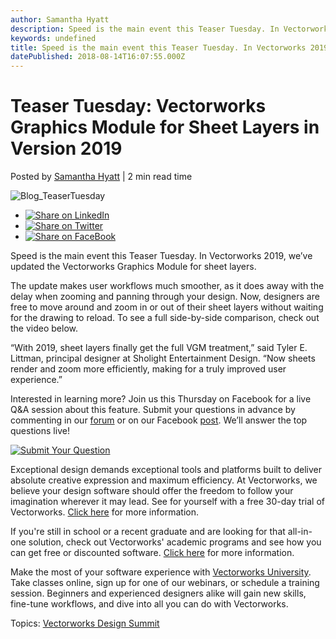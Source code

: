 ```yaml
---
author: Samantha Hyatt
description: Speed is the main event this Teaser Tuesday. In Vectorworks 2019, we’ve updated the Vectorworks Graphics Module for sheet layers. 
keywords: undefined
title: Speed is the main event this Teaser Tuesday. In Vectorworks 2019, we’ve updated the Vectorworks Graphics Module for sheet layers.  
datePublished: 2018-08-14T16:07:55.000Z
---
```

  

# Teaser Tuesday: Vectorworks Graphics Module for Sheet Layers in Version 2019

 Posted by [Samantha Hyatt](https://blog.vectorworks.net/author/samanthahyatt) | 2 min read time 

![Blog_TeaserTuesday](https://blog.vectorworks.net/hubfs/Blog_TeaserTuesday.jpg) 

* [![Share on LinkedIn](https://2659751.fs1.hubspotusercontent-na1.net/hubfs/2659751/michaelDemo/share-LI.png)](http://www.linkedin.com/shareArticle?mini=true&url=https%3A%2F%2Fblog.vectorworks.net%2Fteaser-tuesday-vectorworks-graphics-module-for-sheet-layers-in-version-2019)
* [![Share on Twitter](https://2659751.fs1.hubspotusercontent-na1.net/hubfs/2659751/michaelDemo/share-TW.png)](https://www.twitter.com/share?text=Teaser%20Tuesday:%20Vectorworks%20Graphics%20Module%20for%20Sheet%20Layers%20in%20Version%202019&url=https%3A%2F%2Fblog.vectorworks.net%2Fteaser-tuesday-vectorworks-graphics-module-for-sheet-layers-in-version-2019&via=PMGTweets)
* [![Share on FaceBook](https://2659751.fs1.hubspotusercontent-na1.net/hubfs/2659751/michaelDemo/share-FB.png)](https://www.facebook.com/sharer/sharer.php?u=https%3A%2F%2Fblog.vectorworks.net%2Fteaser-tuesday-vectorworks-graphics-module-for-sheet-layers-in-version-2019)

Speed is the main event this Teaser Tuesday. In Vectorworks 2019, we’ve updated the Vectorworks Graphics Module for sheet layers.

The update makes user workflows much smoother, as it does away with the delay when zooming and panning through your design. Now, designers are free to move around and zoom in or out of their sheet layers without waiting for the drawing to reload. To see a full side-by-side comparison, check out the video below.

“With 2019, sheet layers finally get the full VGM treatment,” said Tyler E. Littman, principal designer at Sholight Entertainment Design. “Now sheets render and zoom more efficiently, making for a truly improved user experience.” 

Interested in learning more? Join us this Thursday on Facebook for a live Q&A session about this feature. Submit your questions in advance by commenting in our [forum](https://forum.vectorworks.net/index.php?/topic/57781-teaser-tuesday-vectorworks-graphic-module-for-sheet-layers/&utm%5Fsource=cta&utm%5Fmedium=planetvectorworks&utm%5Fcontent=teasertuesday081418&utm%5Fcampaign=blog) or on our Facebook [post](https://business.facebook.com/Vectorworks/videos/223322501677772/). We’ll answer the top questions live!

[![Submit Your Question](https://no-cache.hubspot.com/cta/default/3018241/8e66667c-be6a-4e3a-9e29-991b4803a59f.png)](https://cta-redirect.hubspot.com/cta/redirect/3018241/8e66667c-be6a-4e3a-9e29-991b4803a59f) 

Exceptional design demands exceptional tools and platforms built to deliver absolute creative expression and maximum efficiency. At Vectorworks, we believe your design software should offer the freedom to follow your imagination wherever it may lead. See for yourself with a free 30-day trial of Vectorworks. [Click here](https://www.vectorworks.net/trial/form) for more information.

If you're still in school or a recent graduate and are looking for that all-in-one solution, check out Vectorworks' academic programs and see how you can get free or discounted software. [Click here](https://www.vectorworks.net/en-US/education) for more information.

Make the most of your software experience with [Vectorworks University](https://university.vectorworks.net/). Take classes online, sign up for one of our webinars, or schedule a training session. Beginners and experienced designers alike will gain new skills, fine-tune workflows, and dive into all you can do with Vectorworks. 

 Topics: [Vectorworks Design Summit](https://blog.vectorworks.net/topic/vectorworks-design-summit) 

  